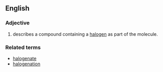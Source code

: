 ==English==

===Adjective===
{{en-adj}}

# {{chemistry}}describes a compound containing a [[halogen]] as part of the molecule.

===Related terms===
*[[halogenate]]
*[[halogenation]]